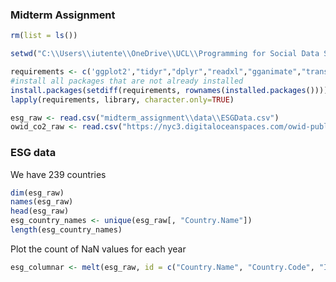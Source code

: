 ### Midterm Assignment
```R
rm(list = ls())
```

```R
setwd("C:\\Users\\iutente\\OneDrive\\UCL\\Programming for Social Data Science")

requirements <- c('ggplot2',"tidyr","dplyr","readxl","gganimate","transformr")
#install all packages that are not already installed
install.packages(setdiff(requirements, rownames(installed.packages())))
lapply(requirements, library, character.only=TRUE)

```

```R
esg_raw <- read.csv("midterm_assignment\\data\\ESGData.csv")
owid_co2_raw <- read.csv("https://nyc3.digitaloceanspaces.com/owid-public/data/co2/owid-co2-data.csv")
```
### ESG data
We have 239 countries
```R
dim(esg_raw)
names(esg_raw)
head(esg_raw)
esg_country_names <- unique(esg_raw[, "Country.Name"])
length(esg_country_names)
```
Plot the count of NaN values for each year
```R
esg_columnar <- melt(esg_raw, id = c("Country.Name", "Country.Code", "Indicator.Name", "Indicator.Code"))
```
```R
```

